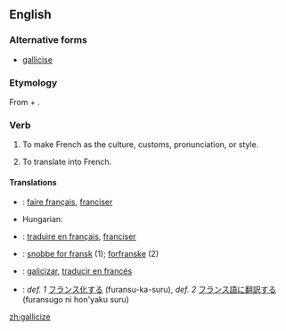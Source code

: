 ==English==

===Alternative forms===
* [[gallicise]] {{qualifier|mainly UK}}

===Etymology===
From {{etyl|la}} {{term|Gallicus||French|lang=la}} + {{term|-ize}}.

===Verb===
{{en-verb|galliciz|ing}}

# {{transitive}} To make French as the culture, customs, pronunciation, or style.
# {{transitive}} To translate into French.

====Translations====
{{trans-top|to make French as the culture, customs, pronunciation, or style}}
* {{ttbc|French}}: [[faire français]], [[franciser]]
{{trans-mid}}
* Hungarian: {{t|hu|elfranciásít}}
{{trans-bottom}}

{{trans-top|to translate into French}}
* {{ttbc|French}}: [[traduire en français]], [[franciser]]
{{trans-mid}}
{{trans-bottom}}

{{checktrans-top}}
* {{ttbc|Danish}}: [[snobbe for fransk]] (1); [[forfranske]] (2)
* {{ttbc|Spanish}}: [[galicizar]], [[traducir en francés]]
* {{ttbc|Japanese}}: ''def. 1'' [[フランス化]]する (furansu-ka-suru), ''def. 2'' [[フランス語]]に[[翻訳する]] (furansugo ni hon'yaku suru)
{{checktrans-bottom}}

[[zh:gallicize]]